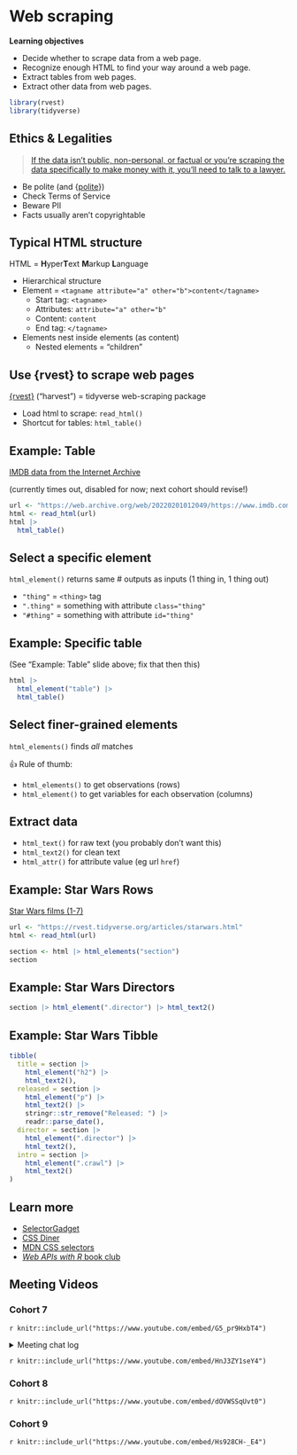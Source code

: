 # Web scraping

**Learning objectives**

-   Decide whether to scrape data from a web page.
-   Recognize enough HTML to find your way around a web page.
-   Extract tables from web pages.
-   Extract other data from web pages.

```r
library(rvest)
library(tidyverse)
```

## Ethics & Legalities {-}

> [If the data isn’t public, non-personal, or factual or you’re scraping the data specifically to make money with it, you’ll need to talk to a lawyer.](https://r4ds.hadley.nz/webscraping#scraping-ethics-and-legalities)

-   Be polite (and {[polite](https://dmi3kno.github.io/polite/)})
-   Check Terms of Service
-   Beware PII
-   Facts usually aren't copyrightable

## Typical HTML structure {-}

HTML = **H**yper**T**ext **M**arkup **L**anguage

-   Hierarchical structure
-   Element = `<tagname attribute="a" other="b">content</tagname>`
    -   Start tag: `<tagname>`
    -   Attributes: `attribute="a" other="b"`
    -   Content: `content`
    -   End tag: `</tagname>`
-   Elements nest inside elements (as content) 
    -   Nested elements = "children"

## Use {rvest} to scrape web pages {-}

[{rvest}](https://rvest.tidyverse.org/) ("harvest") = tidyverse web-scraping package

-   Load html to scrape: `read_html()`
-   Shortcut for tables: `html_table()`

## Example: Table {-}

[IMDB data from the Internet Archive](https://web.archive.org/web/20220201012049/https://www.imdb.com/chart/top/)

(currently times out, disabled for now; next cohort should revise!)

```r
url <- "https://web.archive.org/web/20220201012049/https://www.imdb.com/chart/top/"
html <- read_html(url)
html |> 
  html_table()
```

## Select a specific element {-}

`html_element()` returns same # outputs as inputs (1 thing in, 1 thing out)

-   `"thing"` = `<thing>` tag
-   `".thing"` = something with attribute `class="thing"`
-   `"#thing"` = something with attribute `id="thing"`

## Example: Specific table {-}

(See "Example: Table" slide above; fix that then this)

```r
html |> 
  html_element("table") |> 
  html_table()
```

## Select finer-grained elements {-}

`html_elements()` finds *all* matches

👍 Rule of thumb:

-   `html_elements()` to get observations (rows)
-   `html_element()` to get variables for each observation (columns)

## Extract data {-}

-   `html_text()` for raw text (you probably don't want this)
-   `html_text2()` for clean text
-   `html_attr()` for attribute value (eg url `href`)

## Example: Star Wars Rows {-}

[Star Wars films (1-7)](https://rvest.tidyverse.org/articles/starwars.html)

```r
url <- "https://rvest.tidyverse.org/articles/starwars.html"
html <- read_html(url)

section <- html |> html_elements("section")
section
```

## Example: Star Wars Directors {-}

```r
section |> html_element(".director") |> html_text2()
```

## Example: Star Wars Tibble {-}

```r
tibble(
  title = section |> 
    html_element("h2") |> 
    html_text2(),
  released = section |> 
    html_element("p") |> 
    html_text2() |> 
    stringr::str_remove("Released: ") |> 
    readr::parse_date(),
  director = section |> 
    html_element(".director") |> 
    html_text2(),
  intro = section |> 
    html_element(".crawl") |> 
    html_text2()
)
```

## Learn more {-}

-   [SelectorGadget](https://rvest.tidyverse.org/articles/selectorgadget.html)
-   [CSS Diner](https://flukeout.github.io/)
-   [MDN CSS selectors](https://developer.mozilla.org/en-US/docs/Web/CSS/CSS_Selectors)
-   [*Web APIs with R* book club](https://DSLC.io/wapir)

## Meeting Videos {-}

### Cohort 7 {-}

`r knitr::include_url("https://www.youtube.com/embed/G5_pr9HxbT4")`

<details>
  <summary> Meeting chat log </summary>
```
00:04:47	Oluwafemi Oyedele:	Hi Tim!!!
00:05:27	Tim Newby:	Hi Oluwafemi - can you hear me?
00:05:37	Oluwafemi Oyedele:	Yes
00:11:53	Oluwafemi Oyedele:	start
00:33:49	Oluwafemi Oyedele:	https://rvest.tidyverse.org/articles/selectorgadget.html
00:40:24	Oluwafemi Oyedele:	stop
```
</details>

`r knitr::include_url("https://www.youtube.com/embed/HnJ3ZY1seY4")`

### Cohort 8 {-}

`r knitr::include_url("https://www.youtube.com/embed/dOVWSSqUvt0")`

### Cohort 9 {-}

`r knitr::include_url("https://www.youtube.com/embed/Hs928CH-_E4")`
